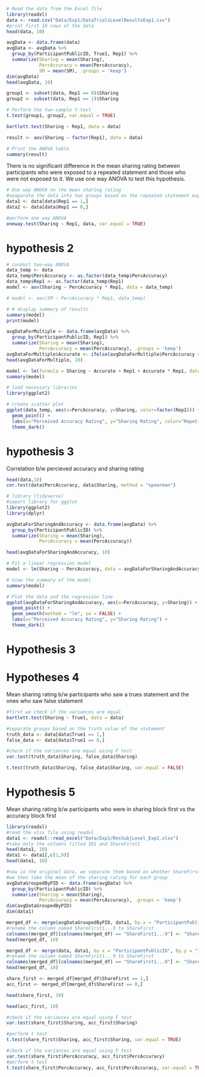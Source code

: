 ```r
# Read the data from the Excel file
library(readxl)
data <- read.csv("Data/Exp1/DataTrialsLevelResultsExp1.csv")
#print first 10 rows of the data
head(data, 10)

avgData <- data.frame(data)
avgData <- avgData %>%
  group_by(ParticipantPublicID, True1, Rep1) %>%
  summarize(Sharing = mean(Sharing), 
            PercAccuracy = mean(PercAccuracy),
            SM = mean(SM), .groups = 'keep')
dim(avgData)
head(avgData, 10)
```

```r
group1 <- subset(data, Rep1 == 0)$Sharing
group2 <- subset(data, Rep1 == 1)$Sharing

# Perform the two-sample t-test
t.test(group1, group2, var.equal = TRUE)
```

```r
bartlett.test(Sharing ~ Rep1, data = data)
```


```r
result <- aov(Sharing ~ factor(Rep1), data = data)

# Print the ANOVA table
summary(result)
```
There is no significant difference in the mean sharing rating between participants who were exposed to a repeated statement and those who were not exposed to it.
We use one way ANOVA to test this hypothesis.

```r
# One way ANOVA on the mean sharing rating
#seaparate the data into two groups based on the repeated statement exposure
data1 <- data[data$Rep1 == 1,]
data2 <- data[data$Rep1 == 0,]

#perform one way ANOVA
oneway.test(Sharing ~ Rep1, data, var.equal = TRUE)
```


# hypothesis 2
```r
# conduct two-way ANOVA
data_temp <- data
data_temp$PercAccuracy <- as.factor(data_temp$PercAccuracy)
data_temp$Rep1 <- as.factor(data_temp$Rep1)
model <- aov(Sharing ~ PercAccuracy * Rep1, data = data_temp)

# model <- aov(SM ~ PercAccuracy * Rep1, data_temp)

# # display summary of results
summary(model)
print(model)
```

```r
avgDataForMultiple <- data.frame(avgData) %>%
  group_by(ParticipantPublicID, Rep1) %>%
  summarize(Sharing = mean(Sharing), 
            PercAccuracy = mean(PercAccuracy), .groups = 'keep')
avgDataForMultiple$Accurate <- ifelse(avgDataForMultiple$PercAccuracy <= 25, -1, ifelse(avgDataForMultiple$PercAccuracy >= 75, 1, 0))
head(avgDataForMultiple, 10)

model <- lm(formula = Sharing ~ Accurate + Rep1 + Accurate * Rep1, data = avgDataForMultiple)
summary(model)
```


```r
# load necessary libraries
library(ggplot2)

# create scatter plot
ggplot(data_temp, aes(x=PercAccuracy, y=Sharing, color=factor(Rep1))) + 
  geom_point() +
  labs(x="Perceived Accuracy Rating", y="Sharing Rating", color="Repetition Status") +
  theme_dark()
```

# hypothesis 3
Correlation b/w percieved accuracy and sharing rating
```r
head(data,10)
cor.test(data$PercAccuracy, data$Sharing, method = "spearman")
```

```r
# library (tidyverse)
#import library for ggplot
library(ggplot2)
library(dplyr)

avgDataForSharingAndAccuracy <- data.frame(avgData) %>%
  group_by(ParticipantPublicID) %>%
  summarize(Sharing = mean(Sharing), 
            PercAccuracy = mean(PercAccuracy))

head(avgDataForSharingAndAccuracy, 10)

# Fit a linear regression model
model <- lm(Sharing ~ PercAccuracy, data = avgDataForSharingAndAccuracy)

# View the summary of the model
summary(model)

# Plot the data and the regression line
ggplot(avgDataForSharingAndAccuracy, aes(x=PercAccuracy, y=Sharing)) + 
  geom_point() +
  geom_smooth(method = "lm", se = FALSE) +
  labs(x="Perceived Accuracy Rating", y="Sharing Rating") +
  theme_dark()
```

# Hypothesis 3


# Hypotheses 4
Mean sharing rating b/w participants who saw a trues statement and the ones who saw false statement
```r
#first we check if the variances are equal
bartlett.test(Sharing ~ True1, data = data)
```

```r
#separate groups based on the truth value of the statement
truth_data <- data[data$True1 == 1,]
false_data <- data[data$True1 == 0,]

#check if the variances are equal using F test
var.test(truth_data$Sharing, false_data$Sharing)
```

```r
t.test(truth_data$Sharing, false_data$Sharing, var.equal = FALSE)
```

# Hypothesis 5
Mean sharing rating b/w participants who were in sharing block first vs the accuracy block first

```r
library(readxl)
#read the xlsx file using readxl
data1 <- readxl::read_excel("Data/Exp1/ResSubjLevel_Exp1.xlsx")
#take only the columns titled ID1 and ShareFirst1
head(data1, 10)
data1 <- data1[,c(1,9)]
head(data1, 10)
```

```r
#now in the original data, we separate them based on whether ShareFirst1 is 1 or 0 in data1 for each participant
#we then take the mean of the sharing rating for each group
avgDataGroupedByPID <- data.frame(avgData) %>%
  group_by(ParticipantPublicID) %>%
  summarize(Sharing = mean(Sharing), 
            PercAccuracy = mean(PercAccuracy), .groups = 'keep')
dim(avgDataGroupedByPID)
dim(data1)
```
  
```r
merged_df <- merge(avgDataGroupedByPID, data1, by.x = "ParticipantPublicID", by.y = "ID1")
#rename the column named ShareFirst1...9 to ShareFirst
colnames(merged_df)[colnames(merged_df) == "ShareFirst1...9"] <- "ShareFirst"
head(merged_df, 10)
```

```r
merged_df <- merge(data, data1, by.x = "ParticipantPublicID", by.y = "ID1")
#rename the column named ShareFirst1...9 to ShareFirst
colnames(merged_df)[colnames(merged_df) == "ShareFirst1...9"] <- "ShareFirst"
head(merged_df, 10)
```

```r
share_first <- merged_df[merged_df$ShareFirst == 1,]
acc_first <- merged_df[merged_df$ShareFirst == 0,]
```

```r
head(share_first, 10)
```

```r
head(acc_first, 10)
```

```r
#check if the variances are equal using F test
var.test(share_first$Sharing, acc_first$Sharing)
```

```r
#perform t test
t.test(share_first$Sharing, acc_first$Sharing, var.equal = TRUE)
```

```r
#check if the variances are equal using F test
var.test(share_first$PercAccuracy, acc_first$PercAccuracy)
#perform t test
t.test(share_first$PercAccuracy, acc_first$PercAccuracy, var.equal = TRUE)
```